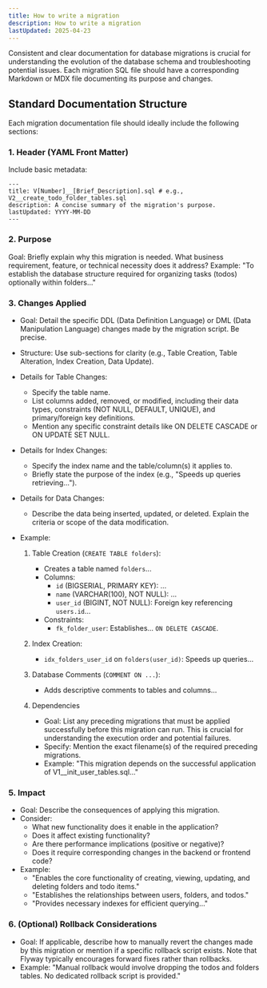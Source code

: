 ```yaml
---
title: How to write a migration
description: How to write a migration
lastUpdated: 2025-04-23
---
```


Consistent and clear documentation for database migrations is crucial for understanding the evolution of the database schema and troubleshooting potential issues. Each migration SQL file should have a corresponding Markdown or MDX file documenting its purpose and changes.

## Standard Documentation Structure

Each migration documentation file should ideally include the following sections:

### 1. Header (YAML Front Matter)

Include basic metadata:

```plaintext
---
title: V[Number]__[Brief_Description].sql # e.g., V2__create_todo_folder_tables.sql
description: A concise summary of the migration's purpose.
lastUpdated: YYYY-MM-DD
---
```

### 2. Purpose

Goal: Briefly explain why this migration is needed. What business requirement, feature, or technical necessity does it address?
Example: "To establish the database structure required for organizing tasks (todos) optionally within folders..."

### 3. Changes Applied

- Goal: Detail the specific DDL (Data Definition Language) or DML (Data Manipulation Language) changes made by the migration script. Be precise.
- Structure: Use sub-sections for clarity (e.g., Table Creation, Table Alteration, Index Creation, Data Update).
- Details for Table Changes:
    - Specify the table name.
    - List columns added, removed, or modified, including their data types, constraints (NOT NULL, DEFAULT, UNIQUE), and primary/foreign key definitions.
    - Mention any specific constraint details like ON DELETE CASCADE or ON UPDATE SET NULL.

- Details for Index Changes:
    - Specify the index name and the table/column(s) it applies to.
    - Briefly state the purpose of the index (e.g., "Speeds up queries retrieving...").

- Details for Data Changes:
    - Describe the data being inserted, updated, or deleted. Explain the criteria or scope of the data modification.

- Example:
    1. Table Creation (`CREATE TABLE folders`):
        - Creates a table named `folders`...
        - Columns:
            - `id` (BIGSERIAL, PRIMARY KEY): ...
            - `name` (VARCHAR(100), NOT NULL): ...
            - `user_id` (BIGINT, NOT NULL): Foreign key referencing `users.id`...
        - Constraints:
            - `fk_folder_user`: Establishes... `ON DELETE CASCADE`.

    2. Index Creation:
        - `idx_folders_user_id` on `folders(user_id)`: Speeds up queries...

    3. Database Comments (`COMMENT ON ...`):
        - Adds descriptive comments to tables and columns...

    4. Dependencies
        - Goal: List any preceding migrations that must be applied successfully before this migration can run. This is crucial for understanding the execution order and potential failures.
        - Specify: Mention the exact filename(s) of the required preceding migrations.
        - Example: "This migration depends on the successful application of V1__init_user_tables.sql..."

### 5. Impact

- Goal: Describe the consequences of applying this migration.
- Consider:
    - What new functionality does it enable in the application?
    - Does it affect existing functionality?
    - Are there performance implications (positive or negative)?
    - Does it require corresponding changes in the backend or frontend code?
- Example:
    - "Enables the core functionality of creating, viewing, updating, and deleting folders and todo items."
    - "Establishes the relationships between users, folders, and todos."
    - "Provides necessary indexes for efficient querying..."

### 6. (Optional) Rollback Considerations

- Goal: If applicable, describe how to manually revert the changes made by this migration or mention if a specific rollback script exists. Note that Flyway typically encourages forward fixes rather than rollbacks.
- Example: "Manual rollback would involve dropping the todos and folders tables. No dedicated rollback script is provided."
